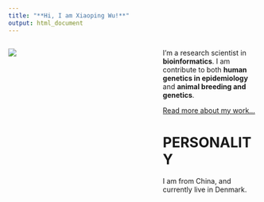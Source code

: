 ```yaml
---
title: "**Hi, I am Xiaoping Wu!**"
output: html_document
---
```

:::: {.columns}
::: {.column width="60%"}
![ ](1.jpeg)
:::

::: {.column width="40%"}
I'm a research scientist in **bioinformatics**. I am contribute to both **human genetics in epidemiology** and **animal breeding and genetics**.


[Read more about my work...](about.html)

# **PERSONALITY**
I am from China, and currently live in Denmark.   

:::
::::
